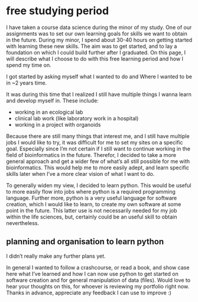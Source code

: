 # free studying period

I have taken a course data science during the minor of my study. One of our assignments was to set our own learning goals for skills we want to obtain in the future. During my minor, I spend about 30-40 hours on getting started with learning these new skills. The aim was to get started, and to lay a foundation on which I could build further after I graduated.  On this page, I will describe what I choose to do with this free learning period and how I spend my time on. 

I got started by asking myself what I wanted to do and Where I wanted to be in ~2 years time. 

It was during this time that I realized I still have multiple things I wanna learn and develop myself in. These include:

- working in an ecological lab 
- clinical lab work (like laboratory work in a hospital)
- working in a project with organoids

Because there are still many things that interest me, and I still have multiple jobs I would like to try, it was difficult for me to set my sites on a specific goal. Especially since I'm not certain if I still want to continue working in the field of bioinformatics in the future. Therefor, I decided to take a more general approach and get a wider few of what's all still possible for me  with bioinformatics. This would help me to more easily adept, and learn specific skills later when I've a more clear vision of what I want to do. 

To generally widen my view, I decided to learn python. This would be useful to more easily flow into jobs where python is a required programming language. Further more, python is a very useful language for software creation, which I would like to learn, to create my own software at some point in the future. This latter use is not necessarily needed for my job within the life sciences, but, certainly could be an useful skill to obtain nevertheless. 

## planning and organisation to learn python 

I didn't really make any further plans yet. 

In general I wanted to follow a crashcourse, or read a book, and show case here what I've learned and how I can now use python to get started on software creation and for general manipulation of data (files). Would love to hear your thoughts on this, for whoever is reviewing my portfolio right now. Thanks in advance, appreciate any feedback I can use to improve :)  